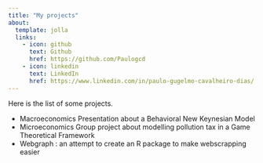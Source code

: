 ```yaml
---
title: "My projects"
about:
  template: jolla
  links:
    - icon: github
      text: Github
      href: https://github.com/Paulogcd 
    - icon: linkedin
      text: LinkedIn
      href: https://www.linkedin.com/in/paulo-gugelmo-cavalheiro-dias/
---
```


Here is the list of some projects. 

- Macroeconomics Presentation about a Behavioral New Keynesian Model
- Microeconomics Group project about modelling pollution tax in a Game Theoretical Framework
- Webgraph : an attempt to create an R package to make webscrapping easier